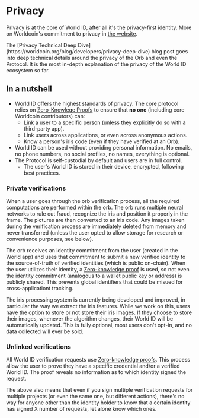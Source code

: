 
# Privacy

Privacy is at the core of World ID, after all it's the privacy-first identity. More on Worldcoin's commitment to privacy in [the website](https://worldcoin.org/privacy).

<Callout type="tip">
  The [Privacy Technical Deep
  Dive](https://worldcoin.org/blog/developers/privacy-deep-dive) blog post goes
  into deep technical details around the privacy of the Orb and even the
  Protocol. It is the most in-depth explanation of the privacy of the World ID
  ecosystem so far.
</Callout>

## In a nutshell

- World ID offers the highest standards of privacy. The core protocol relies on [Zero-Knowlege Proofs](/advanced/zero-knowledge-proofs) to ensure that **no one** (including core Worldcoin contributors) can:
  - Link a user to a specific person (unless they explicitly do so with a third-party app).
  - Link users across applications, or even across anonymous actions.
  - Know a person's iris code (even if they have verified at an Orb).
- World ID can be used without providing personal information. No emails, no phone numbers, no social profiles, no names, everything is optional.
- The Protocol is self-custodial by default and users are in full control.
  - The user's World ID is stored in their device, encrypted, following best practices.

### Private verifications

When a user goes through the orb verification process, all the required computations are performed within the orb. The orb runs multiple neural networks to rule out fraud, recognize the iris and position it properly in the frame. The pictures are then converted to an iris code. Any images taken during the verification process are immediately deleted from memory and never transferred (unless the user opted to allow storage for research or convenience purposes, see below).

The orb receives an identity commitment from the user (created in the World app) and uses that commitment to submit a new verified identity to the source-of-truth of verified identities (which is public on-chain). When the user utilizes their identity, a [Zero-knowledge proof](/advanced/zero-knowledge-proofs) is used, so not even the identity commitment (analogous to a wallet public key or address) is publicly shared. This prevents global identifiers that could be misued for cross-applicationt tracking.

<Callout type="note">
  The iris processing system is currently being developed and improved, in
  particular the way we extract the iris features. While we work on this, users
  have the option to store or not store their iris images. If they choose to
  store their images, whenever the algorithm changes, their World ID will be
  automatically updated. This is fully optional, most users don't opt-in, and no
  data collected will ever be sold.
</Callout>

### Unlinked verifications

All World ID verification requests use [Zero-knowledge proofs](/advanced/zero-knowledge-proofs). This process allow the user to prove they have a specific credential and/or a verified World ID. The proof reveals no information as to which identity signed the request.

The above also means that even if you sign multiple verification requests for multiple projects (or even the same one, but different actions), there's no way for anyone other than the identity holder to know that a certain identity has signed X number of requests, let alone know which ones.
